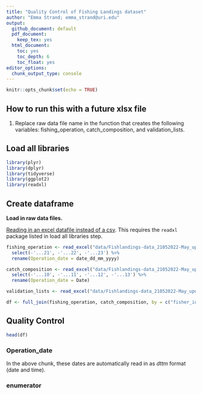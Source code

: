 ```yaml
---
title: "Quality Control of Fishing Landings dataset"
author: "Emma Strand; emma_strand@uri.edu"
output:
  github_document: default
  pdf_document:
    keep_tex: yes
  html_document:
    toc: yes
    toc_depth: 6
    toc_float: yes
editor_options: 
  chunk_output_type: console
---
```


```r
knitr::opts_chunk$set(echo = TRUE)
```

## How to run this with a future xlsx file

1. Replace raw data file name in the function that creates the following variables: fishing_operation, catch_composition, and validation_lists.  

## Load all libraries 

```r
library(plyr)
library(dplyr)
library(tidyverse)
library(ggplot2)
library(readxl)
```

## Create dataframe 

**Load in raw data files.** 

[Reading in an excel datafile instead of a csv](http://www.sthda.com/english/wiki/reading-data-from-excel-files-xls-xlsx-into-r). This requires the `readxl` package listed in load all libraries step. 

```r
fishing_operation <- read_excel("data/Fishlandings-data_21052022-May_update-cleaning in progress.xlsx", sheet = "fishing_operation") %>%
  select(-'...21', -'...22', -'...23') %>%
  rename(Operation_date = date_dd_mm_yyyy)

catch_composition <- read_excel("data/Fishlandings-data_21052022-May_update-cleaning in progress.xlsx", sheet = "catch_composition") %>%
  select(-'...10', -'...11', -'...12', -'...13') %>%
  rename(Operation_date = Date)

validation_lists <- read_excel("data/Fishlandings-data_21052022-May_update-cleaning in progress.xlsx", sheet = "validation_lists")

df <- full_join(fishing_operation, catch_composition, by = c("fisher_id", "Operation_date")) 
```

## Quality Control 

```r
head(df)
```


### Operation_date 

In the above chunk, these dates are automatically read in as *dttm* format (date and time). 

### enumerator

```r

```



